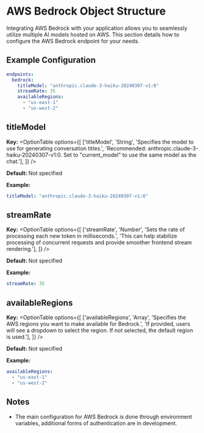 # AWS Bedrock Object Structure

Integrating AWS Bedrock with your application allows you to seamlessly utilize multiple AI models hosted on AWS. This section details how to configure the AWS Bedrock endpoint for your needs.

## Example Configuration

```yaml filename="Example AWS Bedrock Object Structure"
endpoints:
  bedrock:
    titleModel: "anthropic.claude-3-haiku-20240307-v1:0"
    streamRate: 35
    availableRegions:
      - "us-east-1"
      - "us-west-2"
```

## titleModel

**Key:**
<OptionTable
  options={[
    ['titleModel', 'String', 'Specifies the model to use for generating conversation titles.', 'Recommended: anthropic.claude-3-haiku-20240307-v1:0. Set to "current_model" to use the same model as the chat.'],
  ]}
/>

**Default:** Not specified

**Example:**
```yaml filename="titleModel"
titleModel: "anthropic.claude-3-haiku-20240307-v1:0"
```

## streamRate

**Key:**
<OptionTable
  options={[
    ['streamRate', 'Number', 'Sets the rate of processing each new token in milliseconds.', 'This can help stabilize processing of concurrent requests and provide smoother frontend stream rendering.'],
  ]}
/>

**Default:** Not specified

**Example:**
```yaml filename="streamRate"
streamRate: 35
```

## availableRegions

**Key:**
<OptionTable
  options={[
    ['availableRegions', 'Array', 'Specifies the AWS regions you want to make available for Bedrock.', 'If provided, users will see a dropdown to select the region. If not selected, the default region is used.'],
  ]}
/>

**Default:** Not specified

**Example:**
```yaml filename="availableRegions"
availableRegions:
  - "us-east-1"
  - "us-west-2"
```

## Notes

- The main configuration for AWS Bedrock is done through environment variables, additional forms of authentication are in development.